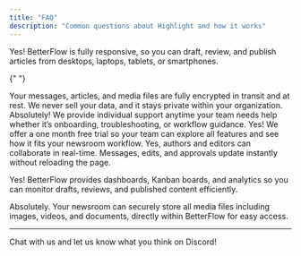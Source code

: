 ```yaml
---
title: "FAQ"
description: "Common questions about Highlight and how it works"
---
```


<AccordionGroup>
  <Accordion title="Can I use BetterFlow on any device?">
  Yes! BetterFlow is fully responsive, so you can draft, review, and publish articles from desktops, laptops, tablets, or smartphones.
  </Accordion>

{" "}

<Accordion title="How secure is my newsroom data?">
  Your messages, articles, and media files are fully encrypted in transit and at
  rest. We never sell your data, and it stays private within your organization.
</Accordion>

  <Accordion title="Do you offer support for my team?">
Absolutely! We provide individual support anytime your team needs help whether it’s onboarding, troubleshooting, or workflow guidance.
  </Accordion>
  <Accordion title="Can I try BetterFlow before subscribing?">
Yes! We offer a one month free trial so your team can explore all features and see how it fits your newsroom workflow.
  </Accordion>
  <Accordion title="Does BetterFlow support collaborative editing?">
Yes, authors and editors can collaborate in real-time. Messages, edits, and approvals update instantly without reloading the page.
  </Accordion>
  <Accordion title="Can I track article statuses and team tasks?">

Yes! BetterFlow provides dashboards, Kanban boards, and analytics so you can monitor drafts, reviews, and published content efficiently.

  </Accordion>
  <Accordion title="Can we store images and videos in BetterFlow?">
Absolutely. Your newsroom can securely store all media files including images, videos, and documents, directly within BetterFlow for easy access.
  </Accordion>
</AccordionGroup>

---

Chat with us and let us know what you think on Discord!
